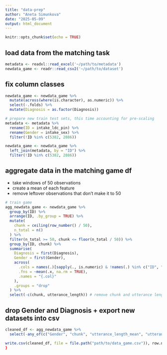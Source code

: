 ```yaml
---
title: "data-prep"
author: "Aneta Simunkova"
date: "2025-05-09"
output: html_document
---
```


```r
knitr::opts_chunk$set(echo = TRUE)
```

## load data from the matching task

```r
metadata <- readxl::read_excel('~/path/to/metadata')
newdata_game <- readr::read_csv2('~/path/to/dataset')
```

## fix column classes 

```r
newdata_game <- newdata_game %>%
  mutate(across(where(is.character), as.numeric)) %>%
  select(-.folds) %>%
  mutate(Diagnosis = as.factor(Diagnosis))
```

```r
# prepare new train test sets, this time accounting for pre-scaling
metadata <- metadata %>%
  rename(ID = intake_ldc_pin) %>%
  rename(Gender = intake_sex) %>%
  filter(!ID %in% c(5382, 2886))

newdata_game <- newdata_game %>%
  left_join(metadata, by = "ID") %>%
  filter(!ID %in% c(5382, 2886))
```

## aggregate data in the matching game df
- take windows of 50 observations
- create a mean of each feature
- remove leftover observations that don't make it to 50

```r
# train game
agg_newdata_game <- newdata_game %>%
  group_by(ID) %>%
  arrange(ID, .by_group = TRUE) %>%
  mutate(
    chunk = ceiling(row_number() / 50),
    n_total = n()
  ) %>%
  filter(n_total >= 50, chunk <= floor(n_total / 50)) %>%
  group_by(ID, chunk) %>%
  summarise(
    Diagnosis = first(Diagnosis),
    Gender = first(Gender),
    across(
      .cols = names(.)[sapply(., is.numeric) & !names(.) %in% c("ID", "chunk", "n_total")],
      .fns = ~mean(.x, na.rm = TRUE),
      .names = "{.col}"
    ),
    .groups = "drop"
  ) %>%
  select(-c(chunk, utterance_length)) # remove chunk and utterance length
```

## drop Gender and Diagnosis + export new datasets into csv

```r
cleaned_df <- agg_newdata_game %>%
  select(-any_of(c("Gender", "chunk", "utterance_length_mean", "utterance_length_sd")))

write.csv(cleaned_df, file = file.path("path/to/data_game.csv")), row.names = FALSE)
}
```


